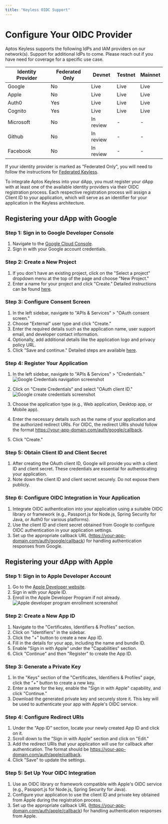 ```yaml
---
title: "Keyless OIDC Support"
---
```



# Configure Your OIDC Provider

Aptos Keyless supports the following IdPs and IAM providers on our network(s). Support for additional IdPs to come. Please reach out if you have need for coverage for a specific use case.

| Identity Provider | Federated Only | Devnet    | Testnet  | Mainnet  |
|-------------------|----------------|-----------|----------|----------|
| Google            | No             | Live      | Live     | Live     |
| Apple             | No             | Live      | Live     | Live     |
| Auth0             | Yes            | Live      | Live     | Live     |
| Cognito           | Yes            | Live      | Live     | Live     |
| Microsoft         | No             | In review | -        | -        |
| Github            | No             | In review | -        | -        |
| Facebook          | No             | In review | -        | -        |

If your identity provider is marked as "Federated Only", you will need to follow the instructions for [Federated Keyless](../aptos-keyless/federated-keyless.mdx).

To integrate Aptos Keyless into your dApp, you must register your dApp with at least one of the available identity providers via their OIDC registration process. Each respective registration process will assign a Client ID to your application, which will serve as an identifier for your application in the Keyless architecture.

## Registering your dApp with Google

<Steps>

### Step 1: Sign in to Google Developer Console

1. Navigate to the [Google Cloud Console](https://console.cloud.google.com/).
2. Sign in with your Google account credentials.

### Step 2: Create a New Project

1. If you don't have an existing project, click on the "Select a project" dropdown menu at the top of the page and choose "New Project."
2. Enter a name for your project and click "Create." Detailed instructions can be found [here](https://cloud.google.com/resource-manager/docs/creating-managing-projects#creating_a_project).

### Step 3: Configure Consent Screen

1. In the left sidebar, navigate to "APIs & Services" > "OAuth consent screen."
2. Choose "External" user type and click "Create."
3. Enter the required details such as the application name, user support email, and developer contact information.
4. Optionally, add additional details like the application logo and privacy policy URL.
5. Click "Save and continue." Detailed steps are available [here](https://developers.google.com/workspace/guides/create-credentials#configure_the_oauth_consent_screen).

### Step 4: Register Your Application

1. In the left sidebar, navigate to "APIs & Services" > "Credentials."
   ![Google Credentials navigation screenshot](/docs/aptos-keyless/google-credentials-nav.png "Google Credentials navigation screenshot")

2. Click on "Create Credentials" and select "OAuth client ID."
   ![Google create credentials screenshot](/docs/aptos-keyless/google-create-credentials.png "Google create credentials screenshot")

3. Choose the application type (e.g., Web application, Desktop app, or Mobile app).
4. Enter the necessary details such as the name of your application and the authorized redirect URIs. For OIDC, the redirect URIs should follow the format https://your-app-domain.com/auth/google/callback.
5. Click "Create."

### Step 5: Obtain Client ID and Client Secret

1. After creating the OAuth client ID, Google will provide you with a client ID and client secret. These credentials are essential for authenticating your application.
2. Note down the client ID and client secret securely. Do not expose them publicly.

### Step 6: Configure OIDC Integration in Your Application

1. Integrate OIDC authentication into your application using a suitable OIDC library or framework (e.g., Passport.js for Node.js, Spring Security for Java, or Auth0 for various platforms).
2. Use the client ID and client secret obtained from Google to configure OIDC authentication in your application settings.
3. Set up the appropriate callback URL (https://your-app-domain.com/auth/google/callback) for handling authentication responses from Google.

</Steps>

## Registering your dApp with Apple

<Steps>

### Step 1: Sign in to Apple Developer Account

1. Go to the [Apple Developer website](https://developer.apple.com/).
2. Sign in with your Apple ID.
3. Enroll in the Apple Developer Program if not already.
   ![Apple developer program enrollment screenshot](/docs/aptos-keyless/apple-dev-program.png "Apple developer program enrollment screenshot")

### Step 2: Create a New App ID

1. Navigate to the "Certificates, Identifiers & Profiles" section.
2. Click on "Identifiers" in the sidebar.
3. Click the "+" button to create a new App ID.
4. Fill in the details for your app, including the name and bundle ID.
5. Enable "Sign in with Apple" under the "Capabilities" section.
6. Click "Continue" and then "Register" to create the App ID.

### Step 3: Generate a Private Key

1. In the "Keys" section of the "Certificates, Identifiers & Profiles" page, click the "+" button to create a new key.
2. Enter a name for the key, enable the "Sign in with Apple" capability, and click "Continue."
3. Download the generated private key and securely store it. This key will be used to authenticate your app with Apple's OIDC service.

### Step 4: Configure Redirect URIs

1. Under the "App ID" section, locate your newly created App ID and click on it.
2. Scroll down to the "Sign in with Apple" section and click on "Edit."
3. Add the redirect URIs that your application will use for callback after authentication. The format should be https://your-app-domain.com/auth/apple/callback.
4. Click "Save" to update the settings.

### Step 5: Set Up Your OIDC Integration

1. Use an OIDC library or framework compatible with Apple's OIDC service (e.g., Passport.js for Node.js, Spring Security for Java).
2. Configure your application to use the client ID and private key obtained from Apple during the registration process.
3. Set up the appropriate callback URL (https://your-app-domain.com/auth/apple/callback) for handling authentication responses from Apple.

</Steps>
